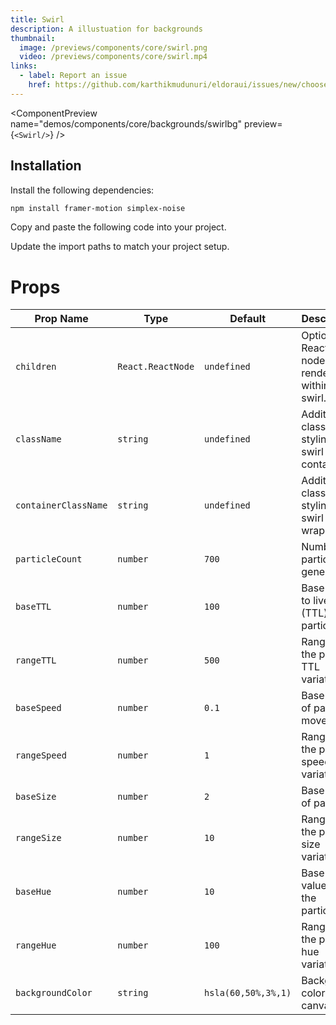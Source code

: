 ```yaml
---
title: Swirl
description: A illustuation for backgrounds
thumbnail:
  image: /previews/components/core/swirl.png
  video: /previews/components/core/swirl.mp4
links:
  - label: Report an issue
    href: https://github.com/karthikmudunuri/eldoraui/issues/new/choose
---
```


<ComponentPreview
  name="demos/components/core/backgrounds/swirlbg"
  preview={`<Swirl/>`}
/>

## Installation

<Steps>
  <Step>Install the following dependencies:</Step>

```bash
npm install framer-motion simplex-noise 
```

  <Step>Copy and paste the following code into your project.</Step>
  <ComponentSource name="components/core/default/swirl" />
  
  <Step>Update the import paths to match your project setup.</Step>

</Steps>

# Props

| Prop Name           | Type               | Default                      | Description                                                                                  |
|---------------------|--------------------|------------------------------|----------------------------------------------------------------------------------------------|
| `children`          | `React.ReactNode`  | `undefined`                  | Optional React nodes to be rendered within the swirl.                                        |
| `className`         | `string`           | `undefined`                  | Additional classes for styling the swirl container.                                          |
| `containerClassName`| `string`           | `undefined`                  | Additional classes for styling the swirl wrapper.                                            |
| `particleCount`     | `number`           | `700`                        | Number of particles to generate.                                                             |
| `baseTTL`           | `number`           | `100`                        | Base time to live (TTL) for particles.                                                       |
| `rangeTTL`          | `number`           | `500`                        | Range for the particle TTL variation.                                                        |
| `baseSpeed`         | `number`           | `0.1`                        | Base speed of particle movement.                                                             |
| `rangeSpeed`        | `number`           | `1`                          | Range for the particle speed variation.                                                      |
| `baseSize`          | `number`           | `2`                          | Base size of particles.                                                                      |
| `rangeSize`         | `number`           | `10`                         | Range for the particle size variation.                                                       |
| `baseHue`           | `number`           | `10`                         | Base hue value for the particles.                                                            |
| `rangeHue`          | `number`           | `100`                        | Range for the particle hue variation.                                                        |
| `backgroundColor`   | `string`           | `hsla(60,50%,3%,1)`        | Background color of the canvas.                                                              |
